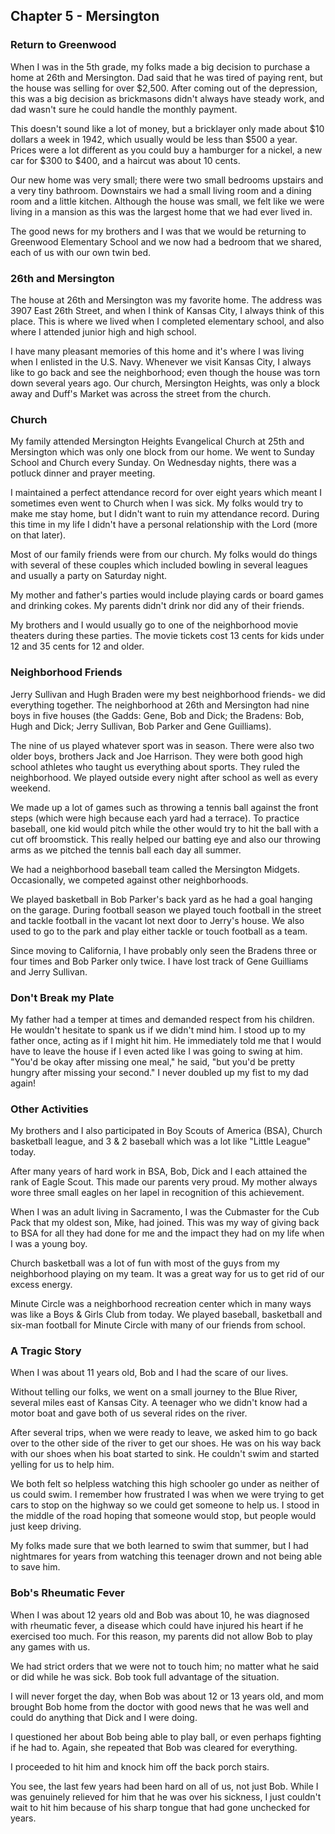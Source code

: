 ## Chapter 5 - Mersington

### Return to Greenwood

When I was in the 5th grade, my folks made a big decision to purchase a home at
26th and Mersington. Dad said that he was tired of paying rent, but the house
was selling for over $2,500. After coming out of the depression, this was a big
decision as brickmasons didn't always have steady work, and dad wasn't sure he
could handle the monthly payment.

This doesn't sound like a lot of money, but a bricklayer only made about $10
dollars a week in 1942, which usually would be less than $500 a year. Prices
were a lot different as you could buy a hamburger for a nickel, a new car for
$300 to $400, and a haircut was about 10 cents.

Our new home was very small; there were two small bedrooms upstairs and a very
tiny bathroom. Downstairs we had a small living room and a dining room and a
little kitchen. Although the house was small, we felt like we were living in a
mansion as this was the largest home that we had ever lived in.

The good news for my brothers and I was that we would be returning to Greenwood
Elementary School and we now had a bedroom that we shared, each of us with our
own twin bed.

### 26th and Mersington

The house at 26th and Mersington was my favorite home. The address was 3907 East
26th Street, and when I think of Kansas City, I always think of this place. This
is where we lived when I completed elementary school, and also where I attended
junior high and high school.

I have many pleasant memories of this home and it's where I was living when I
enlisted in the U.S. Navy. Whenever we visit Kansas City, I always like to go
back and see the neighborhood; even though the house was torn down several years
ago. Our church, Mersington Heights, was only a block away and Duff's Market was across the street from the church.

### Church

My family attended Mersington Heights Evangelical Church at 25th and Mersington
which was only one block from our home. We went to Sunday School and Church
every Sunday. On Wednesday nights, there was a potluck dinner and prayer
meeting.

I maintained a perfect attendance record for over eight years which meant I
sometimes even went to Church when I was sick. My folks would try to make me
stay home, but I didn't want to ruin my attendance record. During this time in
my life I didn't have a personal relationship with the Lord (more on that
later).

Most of our family friends were from our church. My folks would do things with
several of these couples which included bowling in several leagues and usually a
party on Saturday night.

My mother and father's parties would include playing cards or board games and
drinking cokes. My parents didn't drink nor did any of their friends.

My brothers and I would usually go to one of the neighborhood movie theaters
during these parties. The movie tickets cost 13 cents for kids under 12 and 35
cents for 12 and older.

### Neighborhood Friends

Jerry Sullivan and Hugh Braden were my best neighborhood friends- we did
everything together. The neighborhood at 26th and Mersington had nine boys in
five houses (the Gadds: Gene, Bob and Dick; the Bradens: Bob, Hugh and Dick;
Jerry Sullivan, Bob Parker and Gene Guilliams).

The nine of us played whatever sport was in season. There were also two older
boys, brothers Jack and Joe Harrison. They were both good high school athletes
who taught us everything about sports. They ruled the neighborhood. We played
outside every night after school as well as every weekend.

We made up a lot of games such as throwing a tennis ball against the front steps
(which were high because each yard had a terrace). To practice baseball, one kid
would pitch while the other would try to hit the ball with a cut off broomstick.
This really helped our batting eye and also our throwing arms as we pitched the
tennis ball each day all summer.

We had a neighborhood baseball team called the Mersington Midgets. Occasionally,
we competed against other neighborhoods.

We played basketball in Bob Parker's back yard as he had a goal hanging on the
garage. During football season we played touch football in the street and tackle
football in the vacant lot next door to Jerry's house. We also used to go to the
park and play either tackle or touch football as a team.

Since moving to California, I have probably only seen the Bradens three or four
times and Bob Parker only twice. I have lost track of Gene Guilliams and Jerry
Sullivan.

### Don't Break my Plate

My father had a temper at times and demanded respect from his children. He
wouldn't hesitate to spank us if we didn't mind him. I stood up to my father
once, acting as if I might hit him. He immediately told me that I would have to
leave the house if I even acted like I was going to swing at him. "You'd be okay
after missing one meal," he said, "but you'd be pretty hungry after missing your
second." I never doubled up my fist to my dad again!

### Other Activities

My brothers and I also participated in Boy Scouts of America (BSA), Church
basketball league, and 3 & 2 baseball which was a lot like "Little League"
today.

After many years of hard work in BSA, Bob, Dick and I each attained the rank of
Eagle Scout. This made our parents very proud. My mother always wore three small
eagles on her lapel in recognition of this achievement.

When I was an adult living in Sacramento, I was the Cubmaster for the Cub Pack
that my oldest son, Mike, had joined. This was my way of giving back to BSA for
all they had done for me and the impact they had on my life when I was a young
boy.

Church basketball was a lot of fun with most of the guys from my neighborhood
playing on my team. It was a great way for us to get rid of our excess energy.

Minute Circle was a neighborhood recreation center which in many ways was like a
Boys & Girls Club from today. We played baseball, basketball and six-man
football for Minute Circle with many of our friends from school.

### A Tragic Story

When I was about 11 years old, Bob and I had the scare of our lives.

Without telling our folks, we went on a small journey to the Blue River, several
miles east of Kansas City. A teenager who we didn't know had a motor boat and
gave both of us several rides on the river.

After several trips, when we were ready to leave, we asked him to go back over
to the other side of the river to get our shoes. He was on his way back with our
shoes when his boat started to sink. He couldn't swim and started yelling for us
to help him.

We both felt so helpless watching this high schooler go under as neither of us
could swim. I remember how frustrated I was when we were trying to get cars to
stop on the highway so we could get someone to help us. I stood in the middle of
the road hoping that someone would stop, but people would just keep driving.

My folks made sure that we both learned to swim that summer, but I had
nightmares for years from watching this teenager drown and not being able to
save him.

### Bob's Rheumatic Fever

When I was about 12 years old and Bob was about 10, he was diagnosed with
rheumatic fever, a disease which could have injured his heart if he exercised
too much. For this reason, my parents did not allow Bob to play any games with
us.

We had strict orders that we were not to touch him; no matter what he said or
did while he was sick. Bob took full advantage of the situation.

I will never forget the day, when Bob was about 12 or 13 years old, and mom
brought Bob home from the doctor with good news that he was well and could do
anything that Dick and I were doing.

I questioned her about Bob being able to play ball, or even perhaps fighting if
he had to. Again, she repeated that Bob was cleared for everything.

I proceeded to hit him and knock him off the back porch stairs.

You see, the last few years had been hard on all of us, not just Bob. While I
was genuinely relieved for him that he was over his sickness, I just couldn't
wait to hit him because of his sharp tongue that had gone unchecked for years.
